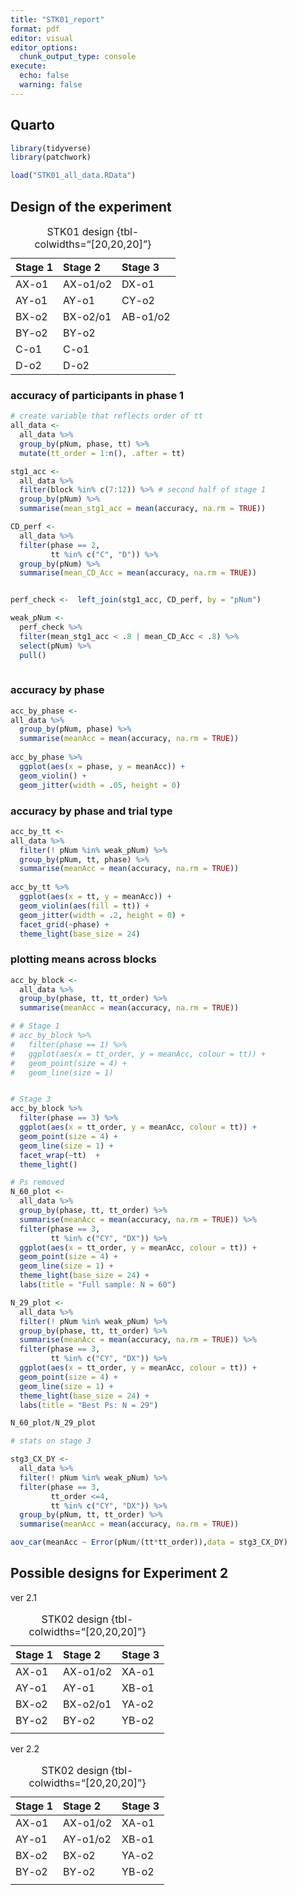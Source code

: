 ```yaml
---
title: "STK01_report"
format: pdf
editor: visual
editor_options: 
  chunk_output_type: console
execute: 
  echo: false
  warning: false
---
```


## Quarto

```r
library(tidyverse)
library(patchwork)

load("STK01_all_data.RData")
```

## Design of the experiment

| Stage 1 | Stage 2  | Stage 3  |
|:--------|:---------|:---------|
| AX-o1   | AX-o1/o2 | DX-o1    |
| AY-o1   | AY-o1    | CY-o2    |
| BX-o2   | BX-o2/o1 | AB-o1/o2 |
| BY-o2   | BY-o2    |          |
| C-o1    | C-o1     |          |
| D-o2    | D-o2     |          |

: STK01 design {tbl-colwidths="\[20,20,20\]"}

### accuracy of participants in phase 1

```r

# create variable that reflects order of tt
all_data <- 
  all_data %>% 
  group_by(pNum, phase, tt) %>% 
  mutate(tt_order = 1:n(), .after = tt)

stg1_acc <- 
  all_data %>% 
  filter(block %in% c(7:12)) %>% # second half of stage 1
  group_by(pNum) %>% 
  summarise(mean_stg1_acc = mean(accuracy, na.rm = TRUE))

CD_perf <- 
  all_data %>% 
  filter(phase == 2,
         tt %in% c("C", "D")) %>% 
  group_by(pNum) %>% 
  summarise(mean_CD_Acc = mean(accuracy, na.rm = TRUE))


perf_check <-  left_join(stg1_acc, CD_perf, by = "pNum")

weak_pNum <- 
  perf_check %>% 
  filter(mean_stg1_acc < .8 | mean_CD_Acc < .8) %>% 
  select(pNum) %>% 
  pull()
  


```

### accuracy by phase

```r
acc_by_phase <- 
all_data %>% 
  group_by(pNum, phase) %>% 
  summarise(meanAcc = mean(accuracy, na.rm = TRUE))
  
acc_by_phase %>% 
  ggplot(aes(x = phase, y = meanAcc)) +
  geom_violin() +
  geom_jitter(width = .05, height = 0)


```

### accuracy by phase and trial type

```r

acc_by_tt <- 
all_data %>% 
  filter(! pNum %in% weak_pNum) %>% 
  group_by(pNum, tt, phase) %>% 
  summarise(meanAcc = mean(accuracy, na.rm = TRUE))
  
acc_by_tt %>% 
  ggplot(aes(x = tt, y = meanAcc)) +
  geom_violin(aes(fill = tt)) +
  geom_jitter(width = .2, height = 0) +
  facet_grid(~phase) +
  theme_light(base_size = 24)


```

### plotting means across blocks

```r

acc_by_block <- 
  all_data %>% 
  group_by(phase, tt, tt_order) %>% 
  summarise(meanAcc = mean(accuracy, na.rm = TRUE))

# # Stage 1
# acc_by_block %>% 
#   filter(phase == 1) %>% 
#   ggplot(aes(x = tt_order, y = meanAcc, colour = tt)) +
#   geom_point(size = 4) +
#   geom_line(size = 1)


# Stage 3
acc_by_block %>% 
  filter(phase == 3) %>% 
  ggplot(aes(x = tt_order, y = meanAcc, colour = tt)) +
  geom_point(size = 4) +
  geom_line(size = 1) +
  facet_wrap(~tt)  +
  theme_light()

# Ps removed
N_60_plot <-
  all_data %>% 
  group_by(phase, tt, tt_order) %>% 
  summarise(meanAcc = mean(accuracy, na.rm = TRUE)) %>% 
  filter(phase == 3, 
         tt %in% c("CY", "DX")) %>% 
  ggplot(aes(x = tt_order, y = meanAcc, colour = tt)) +
  geom_point(size = 4) +
  geom_line(size = 1) +
  theme_light(base_size = 24) +
  labs(title = "Full sample: N = 60")

N_29_plot <- 
  all_data %>% 
  filter(! pNum %in% weak_pNum) %>% 
  group_by(phase, tt, tt_order) %>% 
  summarise(meanAcc = mean(accuracy, na.rm = TRUE)) %>% 
  filter(phase == 3, 
         tt %in% c("CY", "DX")) %>% 
  ggplot(aes(x = tt_order, y = meanAcc, colour = tt)) +
  geom_point(size = 4) +
  geom_line(size = 1) +
  theme_light(base_size = 24) +
  labs(title = "Best Ps: N = 29")

N_60_plot/N_29_plot

```

```r
# stats on stage 3

stg3_CX_DY <- 
  all_data %>%
  filter(! pNum %in% weak_pNum) %>%
  filter(phase == 3,
         tt_order <=4,
         tt %in% c("CY", "DX")) %>% 
  group_by(pNum, tt, tt_order) %>% 
  summarise(meanAcc = mean(accuracy, na.rm = TRUE))

aov_car(meanAcc ~ Error(pNum/(tt*tt_order)),data = stg3_CX_DY)

```

## Possible designs for Experiment 2

ver 2.1

| Stage 1 | Stage 2  | Stage 3 |
|:--------|:---------|:--------|
| AX-o1   | AX-o1/o2 | XA-o1   |
| AY-o1   | AY-o1    | XB-o1   |
| BX-o2   | BX-o2/o1 | YA-o2   |
| BY-o2   | BY-o2    | YB-o2   |
|         |          |         |

: STK02 design {tbl-colwidths="\[20,20,20\]"}

ver 2.2

| Stage 1 | Stage 2  | Stage 3 |
|:--------|:---------|:--------|
| AX-o1   | AX-o1/o2 | XA-o1   |
| AY-o1   | AY-o1/o2 | XB-o1   |
| BX-o2   | BX-o2    | YA-o2   |
| BY-o2   | BY-o2    | YB-o2   |
|         |          |         |

: STK02 design {tbl-colwidths="\[20,20,20\]"}
